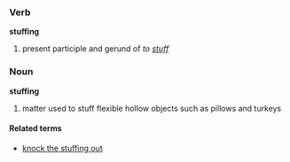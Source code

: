 ===Verb===
'''stuffing'''

# present participle and gerund of ''to [[stuff]]''

===Noun===
'''stuffing'''

# matter used to stuff flexible hollow objects such as pillows and turkeys

====Related terms====
*[[knock the stuffing out]]